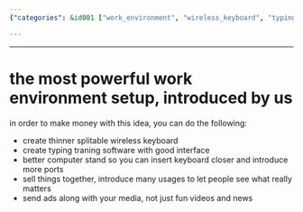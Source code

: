 ```yaml
---
{"categories": &id001 ["work_environment", "wireless_keyboard", "typing_training", "computer_stands", "product_bundling", "advertising", "media_content"], "category": "Software", "date": "2022-12-09 18:44:13", "description": "A comprehensive guide is provided on how to create a lucrative work environment by developing a sleek, splitable wireless keyboard, optimizing typing training software with an intuitive interface, enhancing computer stands for seamless connectivity, bundling products together, and incorporating ads alongside media content.", "tags": *id001, "title": "the most powerful work environment setup, introduced by us"}

---
```


------

# the most powerful work environment setup, introduced by us

in order to make money with this idea, you can do the following:

- create thinner splitable wireless keyboard
- create typing traning software with good interface
- better computer stand so you can insert keyboard closer and introduce more ports
- sell things together, introduce many usages to let people see what really matters
- send ads along with your media, not just fun videos and news

